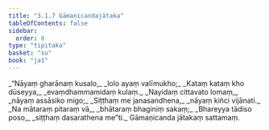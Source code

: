 ```yaml
---
title: "3.1.7 Gāmaṇicandajātaka"
tableOfContents: false
sidebar:
  order: 8
type: "tipitaka"
basket: "su"
book: "ja1"
---
```



<DynamicBreadcrumb />

<Division number="19" book="ja1" bookNo="22" page="202">

<Paragraph number="694" type="verses" book="ja1">
_“Nāyaṃ gharānaṃ kusalo,_  
_lolo ayaṃ valīmukho;_  
_Kataṃ kataṃ kho dūseyya,_  
_evaṃdhammamidaṃ kulaṃ._  

</Paragraph>

</Division>
<Division number="20" book="ja1" bookNo="22" page="202">

<Paragraph number="695" type="verses" book="ja1">
_Nayidaṃ cittavato lomaṃ,_  
_nāyaṃ assāsiko migo;_  
_Siṭṭhaṃ me janasandhena,_  
_nāyaṃ kiñci vijānati._  

</Paragraph>

</Division>
<Division number="21" book="ja1" bookNo="22" page="202">

<Paragraph number="696" type="verses" book="ja1">
_Na mātaraṃ pitaraṃ vā,_  
_bhātaraṃ bhaginiṃ sakaṃ;_  
_Bhareyya tādiso poso,_  
_siṭṭhaṃ dasarathena me”ti._  


</Paragraph>
</Division>

<Paragraph number="697" type="center" book="ja1">
Gāmaṇicanda jātakaṃ sattamaṃ.
</Paragraph>